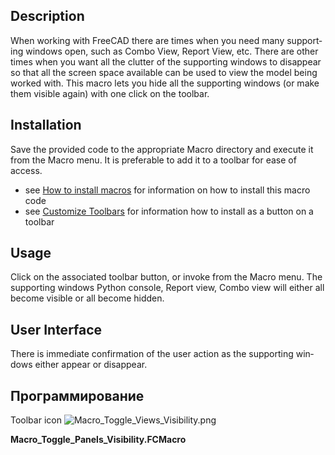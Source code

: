 <languages/>

<div lang="en" dir="ltr" class="mw-content-ltr">
{{Macro
|Name=Macro Toggle Panels Visibility
|Icon=Macro_Toggle_Views_Visibility.png
|Description=This macro toggles the visibility of various supporting views in FreeCAD, allowing the main window to be viewed with all available screen space.
|Author=Piffpoof
|Version=1.0
|Date=2015-01-17
|FCVersion=All
|Download=[https://wiki.freecad.org/images/d/d0/Macro_Toggle_Views_Visibility.png ToolBar Icon]
|SeeAlso=[https://forum.freecad.org/viewtopic.php?f=22&t=30450&hilit=Toggle_Panels Toggle Panels]
}}
</div>

<div lang="en" dir="ltr" class="mw-content-ltr">
==Description==
</div>

<div lang="en" dir="ltr" class="mw-content-ltr">
When working with FreeCAD there are times when you need many supporting windows open, such as Combo View, Report View, etc. There are other times when you want all the clutter of the supporting windows to disappear so that all the screen space available can be used to view the model being worked with. This macro lets you hide all the supporting windows (or make them visible again) with one click on the toolbar.
</div>

<div lang="en" dir="ltr" class="mw-content-ltr">
==Installation==
</div>

<div lang="en" dir="ltr" class="mw-content-ltr">
Save the provided code to the appropriate Macro directory and execute it from the Macro menu. It is preferable to add it to a toolbar for ease of access.
* see [[How_to_install_macros|How to install macros]] for information on how to install this macro code
* see [[Customize_Toolbars|Customize Toolbars]] for information how to install as a button on a toolbar
</div>

<div lang="en" dir="ltr" class="mw-content-ltr">
==Usage==
</div>

<div lang="en" dir="ltr" class="mw-content-ltr">
Click on the associated toolbar button, or invoke from the Macro menu. The supporting windows Python console, Report view, Combo view will either all become visible or all become hidden.
</div>

<div lang="en" dir="ltr" class="mw-content-ltr">
==User Interface==
</div>

<div lang="en" dir="ltr" class="mw-content-ltr">
There is immediate confirmation of the user action as the supporting windows either appear or disappear.
</div>

<span id="Scripts"></span>
==Программирование==

<div lang="en" dir="ltr" class="mw-content-ltr">
Toolbar icon [[Image:Macro_Toggle_Views_Visibility.png]]
</div>

'''Macro_Toggle_Panels_Visibility.FCMacro'''

{{MacroCode|code=
# -*- coding: utf-8 -*-
# macro to toggle visibility of Report view, Python console, Combo view
from PySide import QtCore, QtGui
mainWindow = FreeCADGui.getMainWindow()
dockWidgets = mainWindow.findChildren(QtGui.QDockWidget)
for dw in dockWidgets:
    if dw.objectName() == "Python console":
        pcWidget = dw
    if dw.objectName() == "Combo View":
        cvWidget = dw
    if dw.objectName() == "Report view":
        rvWidget = dw
     
if pcWidget.isVisible():
    pcWidget.hide()
    cvWidget.hide()
    rvWidget.hide()
else:
    pcWidget.show()
    cvWidget.show()
    rvWidget.show()

}}

{{clear}}
